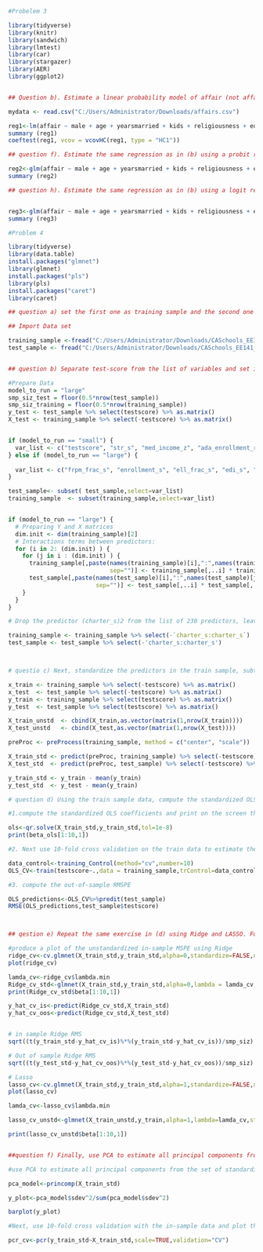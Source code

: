 ```{r}

#Probelem 3

library(tidyverse)
library(knitr)
library(sandwich)
library(lmtest)
library(car)
library(stargazer)
library(AER)
library(ggplot2)



```

```{r}
## Question b). Estimate a linear probability model of affair (not affairs) on male, age, yearsmarried, kids, religiousness, education, and rating (all in one regression). Remember to use heteroskedasticity-robust standard errors.

mydata <- read.csv("C:/Users/Administrator/Downloads/affairs.csv")

reg1<-lm(affair ~ male + age + yearsmarried + kids + religiousness + education + rating , mydata)
summary (reg1)
coeftest(reg1, vcov = vcovHC(reg1, type = "HC1"))


```

```{r}
## question f). Estimate the same regression as in (b) using a probit regression. 

reg2<-glm(affair ~ male + age + yearsmarried + kids + religiousness + education + rating, family=binomial(link="probit"),data =  mydata)
summary (reg2)

```

```{r}
## question h). Estimate the same regression as in (b) using a logit regression.


reg3<-glm(affair ~ male + age + yearsmarried + kids + religiousness + education + rating, family=binomial(link="logit"),data =  mydata)
summary (reg3)

```

```{r}

#Problem 4

library(tidyverse)
library(data.table)
install.packages("glmnet")
library(glmnet)
install.packages("pls")
library(pls)
install.packages("caret")
library(caret)

```

```{r}

## question a) set the first one as training sample and the second one as test sample in all the analyses that follow.

## Import Data set

training_sample <-fread("C:/Users/Administrator/Downloads/CASchools_EE141_InSample.csv",header=TRUE, sep=",")
test_sample <- fread("C:/Users/Administrator/Downloads/CASchools_EE141_OutOfSample.csv",header=TRUE, sep=",")



```

```{r}

## question b) Separate test-score from the list of variables and set it aside as it will be the dependent variable in the analyses below. Using the remaining 20 variables, construct squares of all predictors as well as all of the interactions. Repeat this for both the train and test sample.Collect the 20 primitive predictors, their squares, and all interactions into a set of k predictors.Verify that you have 20+20+(20*19)/2=230 predictors. 

#Prepare Data
model_to_run = "large"
smp_siz_test = floor(0.5*nrow(test_sample))
smp_siz_training = floor(0.5*nrow(training_sample))
y_test <- test_sample %>% select(testscore) %>% as.matrix()
X_test <- training_sample %>% select(-testscore) %>% as.matrix()


if (model_to_run == "small") {
  var_list <- c("testscore", "str_s", "med_income_z", "ada_enrollment_ratio_d")
} else if (model_to_run == "large") {
  
  var_list <- c("frpm_frac_s", "enrollment_s", "ell_frac_s", "edi_s", "te_fte_s", "te_avgyr_s","te_salary_low_d", "te_salary_avg_d", "te_days_d", "te_serdays_d", "age_frac_5_17_z", "pop_1_older_z", "ed_frac_hs_z","ed_frac_sc_z", "ed_frac_ba_z", "ed_frac_grd_z", "med_income_z", "testscore", "str_s","ada_enrollment_ratio_d", "charter_s")
}

test_sample<- subset( test_sample,select=var_list)
training_sample  <- subset(training_sample,select=var_list)


if (model_to_run == "large") {
  # Preparing Y and X matrices
  dim.init <- dim(training_sample)[2]
  # Interactions terms between predictors:
  for (i in 2: (dim.init) ) {
    for (j in i : (dim.init) ) {
      training_sample[,paste(names(training_sample)[i],":",names(training_sample)[j],
                             sep="")] <- training_sample[,..i] * training_sample[,..j]
      test_sample[,paste(names(test_sample)[i],":",names(test_sample)[j],
                         sep="")] <- test_sample[,..i] * test_sample[,..j]
    }
  }  
}

# Drop the predictor (charter_s)2 from the list of 230 predictors, leaving 229 predictors for the analysis, Answer:We drop this to in case of Perfect Multicollinearity situation!

training_sample <- training_sample %>% select(-`charter_s:charter_s`)
test_sample <- test_sample %>% select(-'charter_s:charter_s')




```

```{r}

# questio c) Next, standardize the predictors in the train sample, subtracting their means and dividing by their standard deviations, and de-mean the dependent variable. Similarly, use the means and standard deviations from the train sample to standardize and demean the predictors and dependent variable in the test sample.

x_train <- training_sample %>% select(-testscore) %>% as.matrix()
x_test  <- test_sample %>% select(-testscore) %>% as.matrix()
y_train <- training_sample %>% select(testscore) %>% as.matrix()
y_test  <- test_sample %>% select(testscore) %>% as.matrix()

X_train_unstd  <- cbind(X_train,as.vector(matrix(1,nrow(X_train))))
X_test_unstd   <- cbind(X_test,as.vector(matrix(1,nrow(X_test))))

preProc <- preProcess(training_sample, method = c("center", "scale"))

X_train_std <- predict(preProc, training_sample) %>% select(-testscore) %>% as.matrix()
X_test_std  <- predict(preProc, test_sample) %>% select(-testscore) %>% as.matrix()

y_train_std <- y_train - mean(y_train) 
y_test_std  <- y_test - mean(y_train)

```

```{r}
# question d) Using the train sample data, compute the standardized OLS coefficients and print on the screen the first 20. Next use 10-fold cross validation on the train data to estimate the in-sample RMSPE. Lastly, apply the estimated OLS coefficients to the test sample and compute the out-of-sample RMSPE. Make sure both in-sample and out-of-sample predictions are computed using the unstandardized regression coefficients and variables so that the corresponding RMSPEs are expressed in the same scale as the original data is. 

#1.compute the standardized OLS coefficients and print on the screen the first 20.

ols<-qr.solve(X_train_std,y_train_std,tol=1e-8)
print(beta_ols[1:10,1])

#2. Next use 10-fold cross validation on the train data to estimate the in-sample RMSPE.

data_control<-training_Control(method="cv",number=10)
OLS_CV<-train(testscore~.,data = training_sample,trControl=data_control,method="lm",na.action = na.pass)

#3. compute the out-of-sample RMSPE

OLS_predictions<-OLS_CV%>%predit(test_sample)
RMSE(OLS_predictions,test_sample$testscore) 




```

```{r}
## qestion e) Repeat the same exercise in (d) using Ridge and LASSO. For both methods, first produce a plot of the unstandardized in-sample MSPE as a function of the shrinkage parameter � and select the optimal shrinkage parameter by minimizing the in-sample MSPE. Next, use the optimal � to compute the insample and out-of-sample unstandardized RMSPEs. What do you find? How do the Ridge and LASSO insample and out-of-sample RMSPEs compare to the OLS ones?

#produce a plot of the unstandardized in-sample MSPE using Ridge
ridge_cv<-cv.glmnet(X_train_std,y_train_std,alpha=0,standardize=FALSE,nfolds = 10)
plot(ridge_cv)

lamda_cv<-ridge_cv$lambda.min
Ridge_cv_std<-glmnet(X_train_std,y_train_std,alpha=0,lambda = lamda_cv,standardize = FALSE)
print(Ridge_cv_std$beta[1:10,1])

y_hat_cv_is<-predict(Ridge_cv_std,X_train_std)
y_hat_cv_oos<-predict(Ridge_cv_std,X_test_std)


# in sample Ridge RMS
sqrt((t(y_train_std-y_hat_cv_is)%*%(y_train_std-y_hat_cv_is))/smp_siz) 

# Out of sample Ridge RMS
sqrt((t(y_test_std-y_hat_cv_oos)%*%(y_test_std-y_hat_cv_oos))/smp_siz)   

# Lasso
lasso_cv<-cv.glmnet(X_train_std,y_train_std,alpha=1,standardize=FALSE,nfolds = 10)
plot(lasso_cv)

lamda_cv<-lasso_cv$lambda.min

lasso_cv_unstd<-glmnet(X_train_unstd,y_train,alpha=1,lambda=lamda_cv,standardize = TRUE)

print(lasso_cv_unstd$beta[1:10,1])



```

```{r}
##question f) Finally, use PCA to estimate all principal components from the set of standardized train predictors and produce the associated scree-plot. How many principal components do you need to explain 90% of the total variation in the original set of predictors? Next, use 10-fold cross validation with the in-sample data and plot the cross-validated in-sample MSPE as a function of the number of principal components.Based on this plot, how many components should you use to minimize the in-sample MSPE? Finally, use the optimal number of PCs you just computed to estimate in sample and out of sample unstandardized RMPSEs. How do these compare to Ridge and LASSO RMSPEs? And how these compare to OLS RMPSEs? 

#use PCA to estimate all principal components from the set of standardized train predictors and produce the associated scree-plot.

pca_model<-princomp(X_train_std)

y_plot<-pca_model$sdev^2/sum(pca_model$sdev^2)

barplot(y_plot)

#Next, use 10-fold cross validation with the in-sample data and plot the cross-validated in-sample MSPE

pcr_cv<-pcr(y_train_std~X_train_std,scale=TRUE,validation="CV")

```

